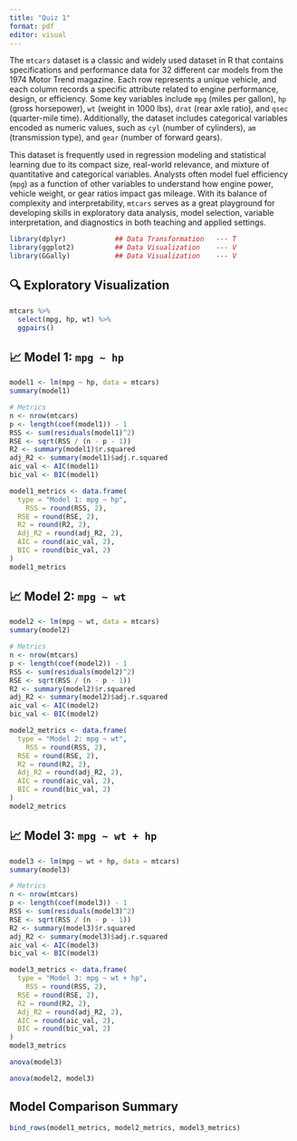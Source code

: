```yaml
---
title: "Quiz 1"
format: pdf
editor: visual
---
```




The `mtcars` dataset is a classic and widely used dataset in R that contains specifications and performance data for 32 different car models from the 1974 Motor Trend magazine. Each row represents a unique vehicle, and each column records a specific attribute related to engine performance, design, or efficiency. Some key variables include `mpg` (miles per gallon), `hp` (gross horsepower), `wt` (weight in 1000 lbs), `drat` (rear axle ratio), and `qsec` (quarter-mile time). Additionally, the dataset includes categorical variables encoded as numeric values, such as `cyl` (number of cylinders), `am` (transmission type), and `gear` (number of forward gears).

This dataset is frequently used in regression modeling and statistical learning due to its compact size, real-world relevance, and mixture of quantitative and categorical variables. Analysts often model fuel efficiency (`mpg`) as a function of other variables to understand how engine power, vehicle weight, or gear ratios impact gas mileage. With its balance of complexity and interpretability, `mtcars` serves as a great playground for developing skills in exploratory data analysis, model selection, variable interpretation, and diagnostics in both teaching and applied settings.

```r

library(dplyr)            ## Data Transformation   --- T
library(ggplot2)          ## Data Visualization    --- V
library(GGally)           ## Data Visualization    --- V

```

\newpage

## 🔍 Exploratory Visualization

```r
mtcars %>% 
  select(mpg, hp, wt) %>% 
  ggpairs()
```

\newpage


## 📈 Model 1: `mpg ~ hp`

```r
model1 <- lm(mpg ~ hp, data = mtcars)
summary(model1)
```

```r
 
# Metrics
n <- nrow(mtcars)
p <- length(coef(model1)) - 1
RSS <- sum(residuals(model1)^2)
RSE <- sqrt(RSS / (n - p - 1))
R2 <- summary(model1)$r.squared
adj_R2 <- summary(model1)$adj.r.squared
aic_val <- AIC(model1)
bic_val <- BIC(model1)

model1_metrics <- data.frame(
  type = "Model 1: mpg ~ hp",
    RSS = round(RSS, 2),
  RSE = round(RSE, 2),
  R2 = round(R2, 2),
  Adj_R2 = round(adj_R2, 2),
  AIC = round(aic_val, 2),
  BIC = round(bic_val, 2)
) 
model1_metrics
```







\newpage


## 📈 Model 2: `mpg ~ wt`

```r
model2 <- lm(mpg ~ wt, data = mtcars)
summary(model2)
```

```r
 
# Metrics
n <- nrow(mtcars)
p <- length(coef(model2)) - 1
RSS <- sum(residuals(model2)^2)
RSE <- sqrt(RSS / (n - p - 1))
R2 <- summary(model2)$r.squared
adj_R2 <- summary(model2)$adj.r.squared
aic_val <- AIC(model2)
bic_val <- BIC(model2)

model2_metrics <- data.frame(
  type = "Model 2: mpg ~ wt",
    RSS = round(RSS, 2),
  RSE = round(RSE, 2),
  R2 = round(R2, 2),
  Adj_R2 = round(adj_R2, 2),
  AIC = round(aic_val, 2),
  BIC = round(bic_val, 2)
) 
model2_metrics
```






\newpage

## 📈 Model 3: `mpg ~ wt + hp`

```r
model3 <- lm(mpg ~ wt + hp, data = mtcars)
summary(model3)
```

```r
 
# Metrics
n <- nrow(mtcars)
p <- length(coef(model3)) - 1
RSS <- sum(residuals(model3)^2)
RSE <- sqrt(RSS / (n - p - 1))
R2 <- summary(model3)$r.squared
adj_R2 <- summary(model3)$adj.r.squared
aic_val <- AIC(model3)
bic_val <- BIC(model3)

model3_metrics <- data.frame(
  type = "Model 3: mpg ~ wt + hp",
    RSS = round(RSS, 2),
  RSE = round(RSE, 2),
  R2 = round(R2, 2),
  Adj_R2 = round(adj_R2, 2),
  AIC = round(aic_val, 2),
  BIC = round(bic_val, 2)
) 
model3_metrics
```

```r
anova(model3)
```

```r
anova(model2, model3)
```





\newpage

## Model Comparison Summary

```r
bind_rows(model1_metrics, model2_metrics, model3_metrics) 
```


